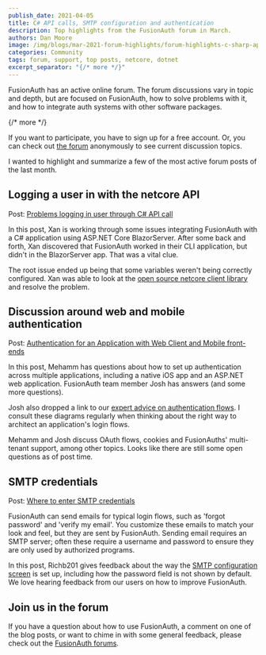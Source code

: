 ```yaml
---
publish_date: 2021-04-05 
title: C# API calls, SMTP configuration and authentication 
description: Top highlights from the FusionAuth forum in March.
authors: Dan Moore
image: /img/blogs/mar-2021-forum-highlights/forum-highlights-c-sharp-api-calls-smtp-configuration-and-authentication-header-image.png
categories: Community
tags: forum, support, top posts, netcore, dotnet
excerpt_separator: "{/* more */}"
---
```


FusionAuth has an active online forum. The forum discussions vary in topic and depth, but are focused on FusionAuth, how to solve problems with it, and how to integrate auth systems with other software packages.

{/* more */}

If you want to participate, you have to sign up for a free account. Or, you can check out [the forum](/community/forum/) anonymously to see current discussion topics. 

I wanted to highlight and summarize a few of the most active forum posts of the last month.

## Logging a user in with the netcore API

Post: [Problems logging in user through C# API call](/community/forum/topic/867/problems-logging-in-user-through-c-api-call)

In this post, Xan is working through some issues integrating FusionAuth with a C# application using ASP.NET Core BlazorServer. After some back and forth, Xan discovered that FusionAuth worked in their CLI application, but didn't in the BlazorServer app. That was a vital clue.

The root issue ended up being that some variables weren't being correctly configured. Xan was able to look at the [open source netcore client library](https://github.com/FusionAuth/fusionauth-netcore-client/) and resolve the problem.

## Discussion around web and mobile authentication

Post: [Authentication for an Application with Web Client and Mobile front-ends](/community/forum/topic/900/authentication-for-an-application-with-web-client-and-mobile-front-ends)

In this post, Mehamm has questions about how to set up authentication across multiple applications, including a native iOS app and an ASP.NET web application. FusionAuth team member Josh has answers (and some more questions). 

Josh also dropped a link to our [expert advice on authentication flows](/learn/expert-advice/authentication/login-authentication-workflows). I consult these diagrams regularly when thinking about the right way to architect an application's login flows.

Mehamm and Josh discuss OAuth flows, cookies and FusionAuths' multi-tenant support, among other topics. Looks like there are still some open questions as of post time.

## SMTP credentials

Post: [Where to enter SMTP credentials](/community/forum/842/where-to-enter-smtp-credentials)

FusionAuth can send emails for typical login flows, such as 'forgot password' and 'verify my email'. You customize these emails to match your look and feel, but they are sent by FusionAuth. Sending email requires an SMTP server; often these require a username and password to ensure they are only used by authorized programs. 

In this post, Richb201 gives feedback about the way the [SMTP configuration screen](/docs/v1/tech/core-concepts/tenants#email) is set up, including how the password field is not shown by default. We love hearing feedback from our users on how to improve FusionAuth.

## Join us in the forum

If you have a question about how to use FusionAuth, a comment on one of the blog posts, or want to chime in with some general feedback, please check out the [FusionAuth forums](/community/forum/).

